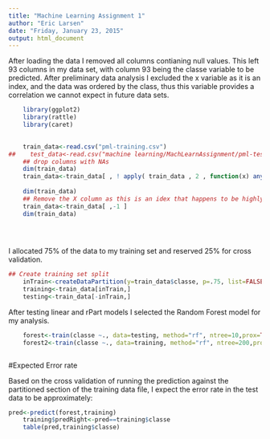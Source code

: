 ```yaml
---
title: "Machine Learning Assignment 1"
author: "Eric Larsen"
date: "Friday, January 23, 2015"
output: html_document
---
```


After loading the data I removed all columns contianing null values.  This left 93 columns in my data set, with column 93 being the classe variable to be predicted.  After preliminary data analysis I excluded the x variable as it is an index, and the data was ordered by the class, thus this variable provides a correlation we cannot expect in future data sets.

```r
    library(ggplot2)
    library(rattle)
    library(caret)
    

    train_data<-read.csv("pml-training.csv")
##    test_data<-read.csv("machine learning/MachLearnAssignment/pml-testing.csv")
    ## drop columns with NAs
    dim(train_data)
    train_data<-train_data[ , ! apply( train_data , 2 , function(x) any(is.na(x)) ) ]
    
    dim(train_data)
    ## Remove the X column as this is an idex that happens to be highly correlated to the outcomes due to sorting.
    train_data<-train_data[ ,-1 ]
    dim(train_data)
    

    
```

I allocated 75% of the data to my training set and reserved 25% for cross validation.

```r
## Create training set split
    inTrain<-createDataPartition(y=train_data$classe, p=.75, list=FALSE)
    training<-train_data[inTrain,]
    testing<-train_data[-inTrain,]


```

After testing linear and rPart models I selected the Random Forest model for my analysis.

```r
    forest<-train(classe ~., data=testing, method="rf", ntree=10,prox=TRUE)
    forest2<-train(classe ~., data=training, method="rf", ntree=200,prox=TRUE)

```

```r
    
```





#Expected Error rate

Based on the cross validation of running the prediction against the partitioned section of the training data file, I expect the error rate in the test data to be approximately:


```r
pred<-predict(forest,training)
    training$predRight<-pred==training$classe
    table(pred,training$classe)
```
